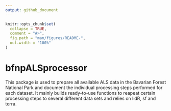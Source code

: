 ```yaml
---
output: github_document
---
```


<!-- README.md is generated from README.Rmd. Please edit that file -->

```r
knitr::opts_chunk$set(
  collapse = TRUE,
  comment = "#>",
  fig.path = "man/figures/README-",
  out.width = "100%"
)
```

# bfnpALSprocessor

<!-- badges: start -->
<!-- badges: end -->

This package is used to prepare all available ALS data in the Bavarian Forest National Park and document the individual processing steps performed for each dataset. It mainly builds ready-to-use functions to reapeat certain processing steps to several different data sets and relies on lidR, sf and terra.

